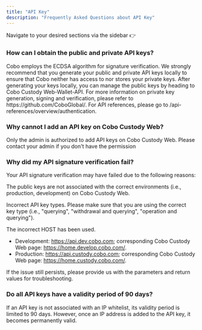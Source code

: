 ```yaml
---
title: "API Key"
description: "Frequently Asked Questions about API Key"
---
```

<Tip> Navigate to your desired sections via the sidebar   👉 </Tip>

### How can I obtain the public and private API keys?
<Expandable title="Answer">
      <ResponseField >
      Cobo employs the ECDSA algorithm for signature verification. We strongly recommend that you generate your public and private API keys locally to ensure that Cobo neither has access to nor stores your private keys. After generating your keys locally, you can manage the public keys by heading to Cobo Custody Web-Wallet-API. For more information on private key generation, signing and verification, please refer to https://github.com/CoboGlobal/. For API references, please go to /api-references/overview/authentication.
      </ResponseField>
  </Expandable>

### Why cannot I add an API key on Cobo Custody Web?
<Expandable title="Answer">
      <ResponseField >
      Only the admin is authorized to add API keys on Cobo Custody Web. Please contact your admin if you don't have the permission
      </ResponseField>
  </Expandable>

### Why did my API signature verification fail?
<Expandable title="Answer">
      <ResponseField >
      Your API signature verification may have failed due to the following reasons:

The public keys are not associated with the correct environments (i.e., production, development) on Cobo Custody Web.

Incorrect API key types. Please make sure that you are using the correct key type (i.e., "querying", "withdrawal and querying", "operation and querying").

The incorrect HOST has been used.
- Development: https://api.dev.cobo.com; corresponding Cobo Custody Web page: https://home.develop.cobo.com/.
- Production: https://api.custody.cobo.com; corresponding Cobo Custody Web page: https://home.custody.cobo.com/.

If the issue still persists, please provide us with the parameters and return values for troubleshooting.
      </ResponseField>
  </Expandable>


### Do all API keys have a validity period of 90 days?
<Expandable title="Answer">
      <ResponseField >
      If an API key is not associated with an IP whitelist, its validity period is limited to 90 days. However, once an IP address is added to the API key, it becomes permanently valid.
      </ResponseField>
  </Expandable>
